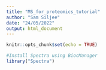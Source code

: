 ```yaml
---
title: "MS_for_proteomics_tutorial"
author: "Sam Siljee"
date: "24/05/2022"
output: html_document
---
```


```r
knitr::opts_chunk$set(echo = TRUE)
```

```r
#Install Spectra using BiocManager
library("Spectra")

```

